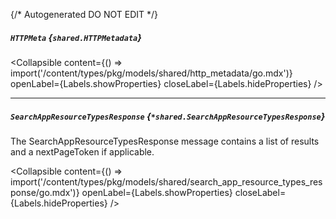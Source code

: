 {/* Autogenerated DO NOT EDIT  */}

##### `HTTPMeta` *{`shared.HTTPMetadata`}*

<Collapsible content={() => import('/content/types/pkg/models/shared/http_metadata/go.mdx')} openLabel={Labels.showProperties} closeLabel={Labels.hideProperties} />


---
##### `SearchAppResourceTypesResponse` *{`*shared.SearchAppResourceTypesResponse`}*
The SearchAppResourceTypesResponse message contains a list of results and a nextPageToken if applicable.

<Collapsible content={() => import('/content/types/pkg/models/shared/search_app_resource_types_response/go.mdx')} openLabel={Labels.showProperties} closeLabel={Labels.hideProperties} />




